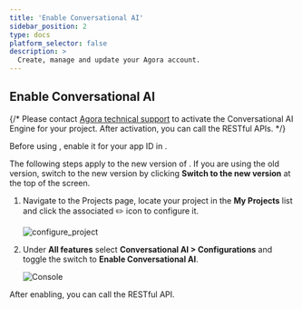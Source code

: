 ```yaml
---
title: 'Enable Conversational AI'
sidebar_position: 2
type: docs
platform_selector: false
description: >
  Create, manage and update your Agora account.
---
```




<ManageAccount />

## Enable Conversational AI

{/*
Please contact [Agora technical support](mailto:support@agora.io) to activate the Conversational AI Engine for your project. After activation, you can call the RESTful APIs.
*/}

Before using <Vpd k="NAME" />, enable it for your app ID in <Vg k="CONSOLE" />.

<Admonition type="info" title="Note">The following steps apply to the new version of <Vg k="CONSOLE" />. If you are using the old version, switch to the new version by clicking **Switch to the new version** at the top of the screen.</Admonition>

1. Navigate to the <Link to="{{Global.AGORA_CONSOLE_URL}}">Projects</Link> page, locate your project in the **My Projects** list and click the associated ✏️ icon to configure it.

    ![configure_project](/images/signaling/configure_project.png)

1. Under **All features** select **Conversational AI > Configurations** and toggle the switch to **Enable Conversational AI**.

    ![Console](/images/conversational-ai/enable-convo-ai-console.png)

After enabling, you can call the <Vpd k="NAME" /> RESTful API.

